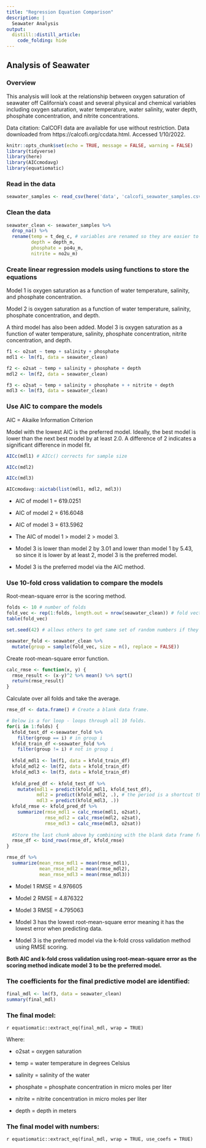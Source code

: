 ```yaml
---
title: "Regression Equation Comparison"
description: |
  Seawater Analysis
output: 
  distill::distill_article:
    code_folding: hide
---
```


## Analysis of Seawater

### Overview
This analysis will look at the relationship between oxygen saturation of seawater off California’s coast and several physical and chemical variables including oxygen saturation, water temperature, water salinity, water depth, phosphate concentration, and nitrite concentrations.

Data citation: CalCOFI data are available for use without restriction. Data downloaded from https://calcofi.org/ccdata.html.  Accessed 1/10/2022.

```r
knitr::opts_chunk$set(echo = TRUE, message = FALSE, warning = FALSE)
library(tidyverse)
library(here)
library(AICcmodavg)
library(equatiomatic)
```

### Read in the data
```r
seawater_samples <- read_csv(here('data', 'calcofi_seawater_samples.csv'))
```

### Clean the data
```r
seawater_clean <- seawater_samples %>% 
  drop_na() %>% 
  rename(temp = t_deg_c, # variables are renamed so they are easier to work with and understand
         depth = depth_m,
         phosphate = po4u_m,
         nitrite = no2u_m)
```

### Create linear regression models using functions to store the equations
Model 1 is oxygen saturation as a function of water temperature, salinity, and phosphate concentration.

Model 2 is oxygen saturation as a function of water temperature, salinity, phosphate concentration, and depth.

A third model has also been added. Model 3 is oxygen saturation as a function of water temperature, salinity, phosphate concentration, nitrite concentration, and depth.

```r
f1 <- o2sat ~ temp + salinity + phosphate
mdl1 <- lm(f1, data = seawater_clean)

f2 <- o2sat ~ temp + salinity + phosphate + depth
mdl2 <- lm(f2, data = seawater_clean)

f3 <- o2sat ~ temp + salinity + phosphate + + nitrite + depth
mdl3 <- lm(f3, data = seawater_clean)
```

### Use AIC to compare the models
AIC = Akaike Information Criterion

Model with the lowest AIC is the preferred model. Ideally, the best model is lower than the next best model by at least 2.0. A difference of 2 indicates a significant difference in model fit.

```r
AICc(mdl1) # AICc() corrects for sample size

AICc(mdl2)

AICc(mdl3)

AICcmodavg::aictab(list(mdl1, mdl2, mdl3))
```

- AIC of model 1 = 619.0251

- AIC of model 2 = 616.6048

- AIC of model 3 = 613.5962

- The AIC of model 1 > model 2 > model 3.

- Model 3 is lower than model 2 by 3.01 and lower than model 1 by 5.43, so since it is lower by at least 2, model 3 is the preferred model.

- Model 3 is the preferred model via the AIC method.


### Use 10-fold cross validation to compare the models
Root-mean-square error is the scoring method.

```r
folds <- 10 # number of folds
fold_vec <- rep(1:folds, length.out = nrow(seawater_clean)) # fold vector is repeating over each fold
table(fold_vec)

set.seed(42) # allows others to get same set of random numbers if they try to replicate this work

seawater_fold <- seawater_clean %>% 
  mutate(group = sample(fold_vec, size = n(), replace = FALSE))
```

Create root-mean-square error function.

```r
calc_rmse <- function(x, y) {
  rmse_result <- (x-y)^2 %>% mean() %>% sqrt()
  return(rmse_result)
}
```

Calculate over all folds and take the average.

```r
rmse_df <- data.frame() # Create a blank data frame.

# Below is a for loop - loops through all 10 folds.
for(i in 1:folds) {
  kfold_test_df <-seawater_fold %>% 
    filter(group == i) # in group i
  kfold_train_df <-seawater_fold %>% 
    filter(group != i) # not in group i
  
  kfold_mdl1 <- lm(f1, data = kfold_train_df)
  kfold_mdl2 <- lm(f2, data = kfold_train_df)
  kfold_mdl3 <- lm(f3, data = kfold_train_df)
  
  kfold_pred_df <- kfold_test_df %>% 
    mutate(mdl1 = predict(kfold_mdl1, kfold_test_df),
           mdl2 = predict(kfold_mdl2, .), # the period is a shortcut that says you are predicting on the data frame
           mdl3 = predict(kfold_mdl3, .)) 
  kfold_rmse <- kfold_pred_df %>% 
    summarize(rmse_mdl1 = calc_rmse(mdl1, o2sat),
              rmse_mdl2 = calc_rmse(mdl2, o2sat),
              rmse_mdl3 = calc_rmse(mdl3, o2sat))
  
  #Store the last chunk above by combining with the blank data frame from above.
  rmse_df <- bind_rows(rmse_df, kfold_rmse)
}

rmse_df %>% 
  summarize(mean_rmse_mdl1 = mean(rmse_mdl1),
            mean_rmse_mdl2 = mean(rmse_mdl2),
            mean_rmse_mdl3 = mean(rmse_mdl3))

```

- Model 1 RMSE = 4.976605

- Model 2 RMSE = 4.876322

- Model 3 RMSE = 4.795063

- Model 3 has the lowest root-mean-square error meaning it has the lowest error when predicting data.

- Model 3 is the preferred model via the k-fold cross validation method using RMSE scoring.


**Both AIC and k-fold cross validation using root-mean-square error as the scoring method indicate model 3 to be the preferred model.**

### The coefficients for the final predictive model are identified:

```r
final_mdl <- lm(f3, data = seawater_clean)
summary(final_mdl)
```

### The final model:
`r equatiomatic::extract_eq(final_mdl, wrap = TRUE)`


Where:

- o2sat = oxygen saturation

- temp = water temperature in degrees Celsius

- salinity = salinity of the water

- phosphate = phosphate concentration in micro moles per liter

- nitrite = nitrite concentration in micro moles per liter

- depth = depth in meters


### The final model with numbers:
`r equatiomatic::extract_eq(final_mdl, wrap = TRUE, use_coefs = TRUE)`
 



